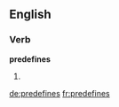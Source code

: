 ==English==

===Verb===
'''predefines'''

# {{third-person singular of|[[predefine]]}}

[[de:predefines]]
[[fr:predefines]]